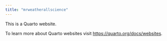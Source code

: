 ```yaml
---
title: "mrweatherallscience"
---
```


This is a Quarto website.

To learn more about Quarto websites visit <https://quarto.org/docs/websites>.
